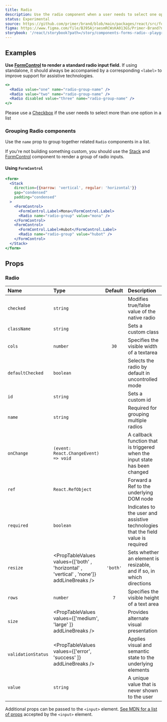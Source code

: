 ```yaml
---
title: Radio
description: Use the radio component when a user needs to select one option from a list.
status: Experimental
source: https://github.com/primer/brand/blob/main/packages/react/src/forms/Radio/Radio.tsx
figma: https://www.figma.com/file/BJ95AjraesmRCWsKA013GS/Primer-Brand?node-id=3063%3A30198&t=QKh20cPDVIFtBCHj-0
storybook: '/react/storybook?path=/story/components-forms-radio--playground'
---
```


## Examples

<Note variant="warning">

**Use [FormControl](./FormControl) to render a standard radio input field.** If using standalone, it should always be accompanied by a corresponding `<label>` to improve support for assistive technologies.

</Note>

```jsx live
<>
  <Radio value="one" name="radio-group-name" />
  <Radio value="two" name="radio-group-name" />
  <Radio disabled value="three" name="radio-group-name" />
</>
```

<Note>

Please use a [Checkbox](./Checkbox) if the user needs to select more than one option in a list

</Note>

### Grouping Radio components

Use the `name` prop to group together related `Radio` components in a list.

If you're not building something custom, you should use the [Stack](./Stack) and [FormControl](./FormControl) component to render a group of radio inputs.

#### Using `FormControl`

```jsx live
<form>
  <Stack
    direction={{narrow: 'vertical', regular: 'horizontal'}}
    gap="condensed"
    padding="condensed"
  >
    <FormControl>
      <FormControl.Label>Mona</FormControl.Label>
      <Radio name="radio-group" value="mona" />
    </FormControl>
    <FormControl>
      <FormControl.Label>Hubot</FormControl.Label>
      <Radio name="radio-group" value="hubot" />
    </FormControl>
  </Stack>
</form>
```

## Props

### Radio

| Name               | Type                                                                                     | Default  | Description                                                                       |
| :----------------- | :--------------------------------------------------------------------------------------- | :------: | :-------------------------------------------------------------------------------- |
| `checked`          | `string`                                                                                 |          | Modifies true/false value of the native radio                                     |
| `className`        | `string`                                                                                 |          | Sets a custom class                                                               |
| `cols`             | `number`                                                                                 |   `30`   | Specifies the visible width of a textarea                                         |
| `defaultChecked`   | `boolean`                                                                                |          | Selects the radio by default in uncontrolled mode                                 |
| `id`               | `string`                                                                                 |          | Sets a custom id                                                                  |
| `name`             | `string`                                                                                 |          | Required for grouping multiple radios                                             |
| `onChange`         | `(event: React.ChangeEvent) => void`                                                     |          | A callback function that is triggered when the input state has been changed       |
| `ref`              | `React.RefObject`                                                                        |          | Forward a Ref to the underlying DOM node                                          |
| `required`         | `boolean`                                                                                |          | Indicates to the user and assistive technologies that the field value is required |
| `resize`           | <PropTableValues values={['both' , 'horizontal' , 'vertical' , 'none']} addLineBreaks /> | `'both'` | Sets whether an element is resizable, and if so, in which directions              |
| `rows`             | `number`                                                                                 |   `7`    | Specifies the visible height of a text area                                       |
| `size`             | <PropTableValues values={['medium', 'large' ]} addLineBreaks />                          |          | Provides alternate visual presentation                                            |
| `validationStatus` | <PropTableValues values={['error', 'success' ]} addLineBreaks />                         |          | Applies visual and semantic state to the underlying elements                      |
| `value`            | `string`                                                                                 |          | A unique value that is never shown to the user                                    |

Additional props can be passed to the `<input>` element. [See MDN for a list of props](https://developer.mozilla.org/en-US/docs/Web/HTML/Element/input) accepted by the `<input>` element.
